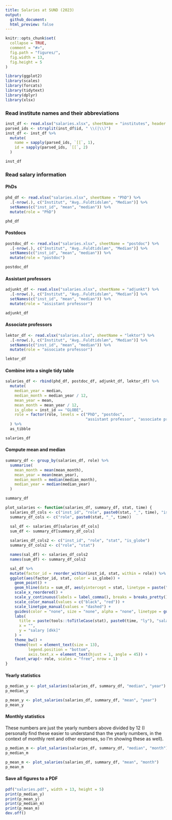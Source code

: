 ```yaml
---
title: Salaries at SUND (2023)
output:
  github_document:
  html_preview: false
---
```


```r
knitr::opts_chunk$set(
  collapse = TRUE,
  comment = "#>",
  fig.path = "figures/",
  fig.width = 13,
  fig.height = 5
)
```

```r
library(ggplot2)
library(scales)
library(forcats)
library(tidytext)
library(dplyr)
library(xlsx)
```

### Read institute names and their abbreviations

```r
inst_df <- read.xlsx("salaries.xlsx", sheetName = "institutes", header = FALSE) %>% setNames("id")
parsed_ids <- strsplit(inst_df$id, " \\(|\\)")
inst_df <- inst_df %>%
  mutate(
    name = sapply(parsed_ids, `[[`, 1),
    id = sapply(parsed_ids, `[[`, 2)
  )

inst_df
```

### Read salary information

#### PhDs

```r
phd_df <- read.xlsx("salaries.xlsx", sheetName = "PhD") %>%
  .[-nrow(.), c("Institut", "Avg..Fuldtidsløn", "Median")] %>%
  setNames(c("inst_id", "mean", "median")) %>%
  mutate(role = "PhD")

phd_df
```

#### Postdocs

```r
postdoc_df <- read.xlsx("salaries.xlsx", sheetName = "postdoc") %>%
  .[-nrow(.), c("Institut", "Avg..Fuldtidsløn", "Median")] %>%
  setNames(c("inst_id", "mean", "median")) %>%
  mutate(role = "postdoc")

postdoc_df
```

#### Assistant professors

```r
adjunkt_df <- read.xlsx("salaries.xlsx", sheetName = "adjunkt") %>%
  .[-nrow(.), c("Institut", "Avg..Fuldtidsløn", "Median")] %>%
  setNames(c("inst_id", "mean", "median")) %>%
  mutate(role = "assistant professor")

adjunkt_df
```

#### Associate professors

```r
lektor_df <- read.xlsx("salaries.xlsx", sheetName = "lektor") %>%
  .[-nrow(.), c("Institut", "Avg..Fuldtidsløn", "Median")] %>%
  setNames(c("inst_id", "mean", "median")) %>%
  mutate(role = "associate professor")

lektor_df
```

#### Combine into a single tidy table

```r
salaries_df <- rbind(phd_df, postdoc_df, adjunkt_df, lektor_df) %>%
  mutate(
    median_year = median,
    median_month = median_year / 12,
    mean_year = mean,
    mean_month = mean_year / 12,
    is_globe = inst_id == "GLOBE",
    role = factor(role, levels = c("PhD", "postdoc",
                                   "assistant professor", "associate professor"))
  ) %>%
  as_tibble

salaries_df
```

#### Compute mean and median

```r
summary_df <- group_by(salaries_df, role) %>%
  summarise(
    mean_month = mean(mean_month),
    mean_year = mean(mean_year),
    median_month = median(median_month),
    median_year = median(median_year)
  )

summary_df
```

```r
plot_salaries <- function(salaries_df, summary_df, stat, time) {
  salaries_df_cols <- c("inst_id", "role", paste0(stat, "_", time), "is_globe")
  summary_df_cols <- c("role", paste0(stat, "_", time))

  sal_df <- salaries_df[salaries_df_cols]
  sum_df <- summary_df[summary_df_cols]
  
  salaries_df_cols2 <- c("inst_id", "role", "stat", "is_globe")
  summary_df_cols2 <- c("role", "stat")

  names(sal_df) <- salaries_df_cols2
  names(sum_df) <- summary_df_cols2

  sal_df %>%
  mutate(factor_id = reorder_within(inst_id, stat, within = role)) %>%
  ggplot(aes(factor_id, stat, color = is_globe)) +
    geom_point() +
    geom_hline(data = sum_df, aes(yintercept = stat, linetype = paste("SUND", !!stat), alpha = 0.8)) +
    scale_x_reordered() +
    scale_y_continuous(labels = label_comma(), breaks = breaks_pretty()) +
    scale_color_manual(values = c("black", "red")) +
    scale_linetype_manual(values = "dashed") +
    guides(color = "none", size = "none", alpha = "none", linetype = guide_legend("")) +
    labs(
      title = paste(tools::toTitleCase(stat), paste0(time, "ly"), "salaries across institutes at SUND"),
      x = "",
      y = "salary [dkk]"
    ) +
    theme_bw() +
    theme(text = element_text(size = 13),
          legend.position = "bottom",
          axis.text.x = element_text(hjust = 1, angle = 45)) +
    facet_wrap(~ role, scales = "free", nrow = 1)
}
```

#### Yearly statistics

```r
p_median_y <- plot_salaries(salaries_df, summary_df, "median", "year")
p_median_y

p_mean_y <- plot_salaries(salaries_df, summary_df, "mean", "year")
p_mean_y
```

#### Monthly statistics

These numbers are just the yearly numbers above divided by 12 (I personally find these
easier to understand than the yearly numbers, in the context of monthly rent and other
expenses, so I'm showing these as well).

```r
p_median_m <- plot_salaries(salaries_df, summary_df, "median", "month")
p_median_m

p_mean_m <- plot_salaries(salaries_df, summary_df, "mean", "month")
p_mean_m
```

#### Save all figures to a PDF

```r
pdf("salaries.pdf", width = 13, height = 5)
print(p_median_y)
print(p_mean_y)
print(p_median_m)
print(p_mean_m)
dev.off()
```

